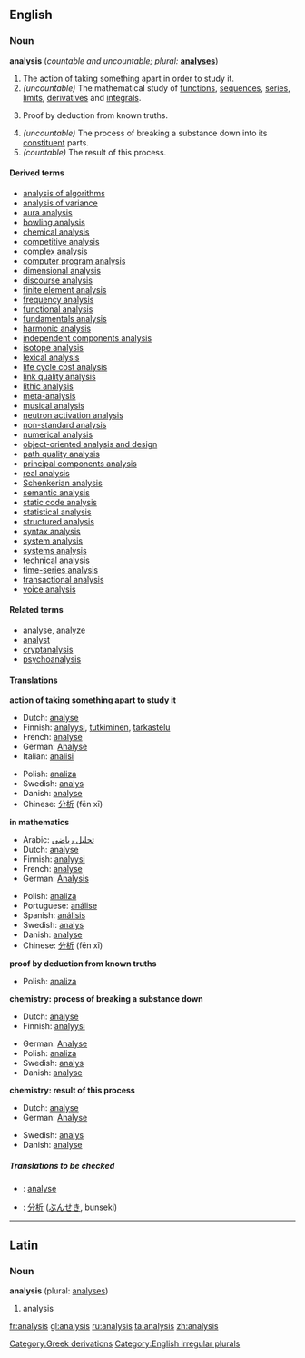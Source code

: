 {{See|Analysis}}

==English==

===Noun===
{{wikipedia}}
'''analysis''' (''countable and uncountable; plural:'' '''[[analyses]]''')

# The action of taking something apart in order to study it.
#''(uncountable)'' {{mathematics}} The mathematical study of [[function]]s, [[sequence]]s, [[series]], [[limit]]s, [[derivative]]s and [[integral]]s.
# {{logic}} Proof by deduction from known truths.
#''(uncountable)'' {{chemistry}} The process of breaking a substance down into its [[constituent]] parts.
#''(countable)'' {{chemistry}} The result of this process.

====Derived terms====
<!--See Wikipedia for the meanings of many of these-->
*[[analysis of algorithms]]<!--in computing-->
*[[analysis of variance]]<!--in statistics-->
*[[aura analysis]]<!--study of bodily auras and energy fields-->
*[[bowling analysis]]<!--in cricket-->
*[[chemical analysis]]
*[[competitive analysis]]<!--in computing-->
*[[complex analysis]]<!--in mathematics-->
*[[computer program analysis]]<!--in computing-->
*[[dimensional analysis]]<!--in physics and engineering-->
*[[discourse analysis]]<!--in linguistics-->
*[[finite element analysis]]<!--in signal processing-->
*[[frequency analysis]]<!--in crytography-->
*[[functional analysis]]<!--in mathematics-->
*[[fundamentals analysis]]<!--in economics-->
*[[harmonic analysis]]<!--in mathematics-->
*[[independent components analysis]]<!--in signal processing-->
*[[isotope analysis]]<!--in archaeology and paleontology-->
*[[lexical analysis]]<!--in computing-->
*[[life cycle cost analysis]]
*[[link quality analysis]]<!--in signal processing-->
*[[lithic analysis]]<!--study of stone tools, in archaeology-->
*[[meta-analysis]]<!--in statistics-->
*[[musical analysis]]<!--in music-->
*[[neutron activation analysis]]<!--in chemistry-->
*[[non-standard analysis]]<!--in mathematics-->
*[[numerical analysis]]<!--in mathematics-->
*[[object-oriented analysis and design]]<!--in computing-->
*[[path quality analysis]]<!--in signal processing-->
*[[principal components analysis]]<!--in signal processing-->
*[[real analysis]]<!--in mathematics-->
*[[Schenkerian analysis]]<!--in music-->
*[[semantic analysis]]<!--in computing-->
*[[static code analysis]]<!--in computing-->
*[[statistical analysis]]<!--in mathematics-->
*[[structured analysis]]<!--in computing-->
*[[syntax analysis]]<!--in computing-->
*[[system analysis]]<!--in electrical engineering-->
*[[systems analysis]]<!--study of large systems-->
*[[technical analysis]]<!--in economics-->
*[[time-series analysis]]<!--in statistics-->
*[[transactional analysis]]<!--in psychotherapy-->
*[[voice analysis]]<!--in linguistics-->

====Related terms====
*[[analyse]], [[analyze]]
*[[analyst]]
*[[cryptanalysis]]<!--in crytography-->
*[[psychoanalysis]]

====Translations====

'''action of taking something apart to study it'''
{{top}}
*Dutch: [[analyse#Dutch|analyse]] {{f}}
*Finnish: [[analyysi]], [[tutkiminen]], [[tarkastelu]]
*French: [[analyse#French|analyse]] {{f}}
*German:  [[Analyse]] {{f}}
*Italian: [[analisi]] {{f}}
{{mid}}
*Polish: [[analiza]] {{f}}
*Swedish: [[analys]] {{c}}
*Danish: [[analyse]] {{c}}
*Chinese: [[分析]] (fēn xī)
{{bottom}}

'''in mathematics'''
{{top}}
*Arabic: [[تحليل رياضي]]
*Dutch: [[analyse#Dutch|analyse]] {{f}}
*Finnish: [[analyysi]]
*French: [[analyse#French|analyse]] {{f}}
*German: [[Analysis]] {{f}}
{{mid}}
*Polish: [[analiza]] {{f}}
*Portuguese: [[análise]] {{f}}
*Spanish: [[análisis]] {{m}}
*Swedish: [[analys]] {{c}}
*Danish: [[analyse]] {{c}}
*Chinese: [[分析]] (fēn xī)
{{bottom}}

'''proof by deduction from known truths'''
{{top}}
{{mid}}
*Polish: [[analiza]] {{f}}
{{bottom}}

'''chemistry: process of breaking a substance down'''
{{top}}
*Dutch: [[analyse#Dutch|analyse]] {{f}}
*Finnish: [[analyysi]]
{{mid}}
*German: [[Analyse]] {{f}}
*Polish: [[analiza]] {{f}}
*Swedish: [[analys]] {{c}}
*Danish: [[analyse]] {{c}}
{{bottom}}

'''chemistry: result of this process'''
{{top}}
*Dutch: [[analyse#Dutch|analyse]] {{f}}
*German: [[Analyse]] {{f}}
{{mid}}
*Swedish: [[analys]] {{c}}
*Danish: [[analyse]] {{c}}
{{bottom}}

=====Translations to be checked=====
<!--Remove this section once all of the translations below have been moved into
the tables above.-->
{{checktrans}}

*{{ttbc|Interlingua}}: [[analyse]] 
*{{ttbc|Japanese}}: [[分析]] ([[ぶんせき]], bunseki)

----

==Latin==
===Noun===
'''analysis''' {{f}} (plural: [[analyses]])

# analysis

[[Category:Greek derivations]]
[[Category:English irregular plurals]]

[[fr:analysis]]
[[gl:analysis]]
[[ru:analysis]]
[[ta:analysis]]
[[zh:analysis]]